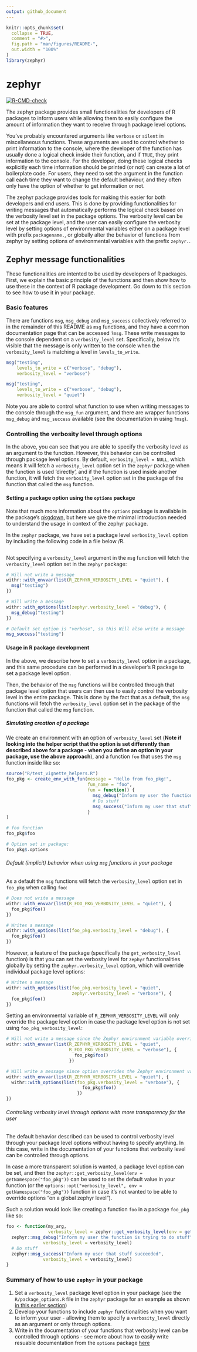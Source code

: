 ```yaml
---
output: github_document
---
```


<!-- README.md is generated from README.Rmd. Please edit that file -->

```r
knitr::opts_chunk$set(
  collapse = TRUE,
  comment = "#>",
  fig.path = "man/figures/README-",
  out.width = "100%"
)
library(zephyr)
```

# zephyr

<!-- badges: start -->
[![R-CMD-check](https://github.com/NN-OpenSource/zephyr/actions/workflows/R-CMD-check.yaml/badge.svg)](https://github.com/NN-OpenSource/zephyr/actions/workflows/R-CMD-check.yaml)
<!-- badges: end -->

The zephyr package provides small functionalities for developers of R packages to inform users while allowing them to easily configure the amount of information they want to receive through package level options.

You've probably encountered arguments like `verbose` or `silent` in miscellaneous functions. These arguments are used to control whether to print information to the console, where the developer of the function has usually done a logical check inside their function, and if `TRUE`, they print information to the console. For the developer, doing these logical checks explicitly each time information should be printed (or not) can create a lot of boilerplate code. For users, they need to set the argument in the function call each time they want to change the default behaviour, and they often only have the option of whether to get information or not.

The zephyr package provides tools for making this easier for both developers and end users. This is done by providing functionalities for writing messages that automatically performs the logical check based on the verbosity level set in the package options. The verbosity level can be set at the package level, and the user can easily configure the verbosity level by setting options of environmental variables either on a package level with prefix `packagename.`, or globally alter the behavior of functions from zephyr by setting options of environmental variables with the prefix `zephyr.`.

## Zephyr message functionalities

These functionalities are intented to be used by developers of R packages. First, we explain the basic principle of the functions and then show how to use these in the context of R package development. Go down to this section to see how to use it in your package.

### Basic features

There are functions `msg`, `msg_debug` and `msg_success` collectively referred to in the remainder of this README as `msg` functions, and they have a common documentation page that can be accessed `?msg`. These write messages to the console dependent on a `verbosity_level` set. Specifically, below it's visible that the message is only written to the console when the `verbosity_level` is matching a level in `levels_to_write`.

```r
msg("testing",
    levels_to_write = c("verbose", "debug"),
    verbosity_level = "verbose")

msg("testing",
    levels_to_write = c("verbose", "debug"),
    verbosity_level = "quiet")
```

Note you are able to control what function to use when writing messages to the console through the `msg_fun` argument, and there are wrapper functions `msg_debug` and `msg_success` available (see the documentation in using `?msg`). 

### Controlling the verbosity level through options

In the above, you can see that you are able to specify the verbosity level as an argument to the function. However, this behavior can be controlled through package level options. By default, `verbosity_level = NULL`, which means it will fetch a `verbosity_level` option set in the `zephyr` package when the function is used 'directly', and if the function is used inside another function, it will fetch the `verbosity_level` option set in the package of the function that called the `msg` function.

#### Setting a package option using the `options` package {#sec:set_opt}

Note that much more information about the `options` package is available in the package's [pkgdown](https://dgkf.github.io/options/), but here we give the minimal introduction needed to understand the usage in context of the zephyr package.

In the `zephyr` package, we have set a package level `verbosity_level` option by including the following code in a file below /R.
```r
```

Not specifying a `verbosity_level` argument in the `msg` function will fetch the `verbosity_level` option set in the `zephyr` package:

```r
# Will not write a message
withr::with_envvar(list(R_ZEPHYR_VERBOSITY_LEVEL = "quiet"), {
  msg("testing")
})
```

```r
# Will write a message
withr::with_options(list(zephyr.verbosity_level = "debug"), {
  msg_debug("testing")
})
```

```r
# Default set option is "verbose", so this Will also write a message
msg_success("testing")
```

#### Usage in R package development

In the above, we describe how to set a `verbosity_level` option in a package, and this same procedure can be performed in a developer's R package to set a package level option.

Then, the behavior of the `msg` functions will be controlled through that package level option that users can then use to easily control the verbosity level in the entire package. This is done by the fact that as a default, the `msg` functions will fetch the `verbosity_level` option set in the package of the function that called the `msg` function.

##### Simulating creation of a package

We create an environment with an option of `verbosity_level` set (**Note if looking into the helper script that the option is set differently than described above for a package - when you define an option in your package, use the above approach**), and a function `foo` that uses the `msg` function inside like so:

```r
source("R/test_vignette_helpers.R")
foo_pkg <- create_env_with_fun(message = "Hello from foo_pkg!",
                               fun_name = "foo",
                               fun = function() {
                                 msg_debug("Inform my user the function is trying to do stuff")
                                 # Do stuff
                                 msg_success("Inform my user that stuff succeeded")
                               }
)

# foo function
foo_pkg$foo

# Option set in package:
foo_pkg$.options
```

###### Default (implicit) behavior when using `msg` functions in your package

As a default the `msg` functions will fetch the `verbosity_level` option set in `foo_pkg` when calling `foo`:

```r
# Does not write a message
withr::with_envvar(list(R_FOO_PKG_VERBOSITY_LEVEL = "quiet"), {
  foo_pkg$foo()
})

# Writes a message
withr::with_options(list(foo_pkg.verbosity_level = "debug"), {
  foo_pkg$foo()
})
```

However, a feature of the package (specifically the `get_verbosity_level` function) is that you can set the verbosity level for `zephyr` functionalities globally by setting the `zephyr.verbosity_level` option, which will override individual package level options:

```r
# Writes a message
withr::with_options(list(foo_pkg.verbosity_level = "quiet",
                         zephyr.verbosity_level = "verbose"), {
  foo_pkg$foo()
})
```

Setting an environmental variable of `R_ZEPHYR_VERBOSITY_LEVEL` will only override the package level option in case the package level option is not set using `foo_pkg_verbosity_level`:

```r
# Will not write a message since the Zephyr environment variable overrides the package level
withr::with_envvar(list(R_ZEPHYR_VERBOSITY_LEVEL = "quiet",
                        R_FOO_PKG_VERBOSITY_LEVEL = "verbose"), {
                          foo_pkg$foo()
                        })

# Will write a message since option overrides the Zephyr environment variable
withr::with_envvar(list(R_ZEPHYR_VERBOSITY_LEVEL = "quiet"), {
  withr::with_options(list(foo_pkg.verbosity_level = "verbose"), {
                             foo_pkg$foo()
                           })
})
```

###### Controlling verbosity level through options with more transparency for the user

The default behavior described can be used to control verbosity level through your package level options without having to specify anything. In this case, write in the documentation of your functions that verbosity level can be controlled through options.

In case a more transparent solution is wanted, a package level option can be set, and then the `zephyr::get_verbosity_level(env = getNamespace("foo_pkg"))` can be used to set the default value in your function (or the `options::opt("verbosity_level", env = getNamespace("foo_pkg"))` function in case it's not wanted to be able to override options "on a global zephyr level").

Such a solution would look like creating a function `foo` in a package `foo_pkg` like so:
```r
foo <- function(my_arg,
                verbosity_level = zephyr::get_verbosity_level(env = getNamespace("foo_pkg"))) {
  zephyr::msg_debug("Inform my user the function is trying to do stuff",
              verbosity_level = verbosity_level)
  # Do stuff
  zephyr::msg_success("Inform my user that stuff succeeded",
              verbosity_level = verbosity_level)
}
```

### Summary of how to use `zephyr` in your package

1. Set a `verbosity_level` package level option in your package (see the `R/package_options.R` file in the `zephyr` package for an example as shown [in this earlier section](#sec:set_opt))
2. Develop your functions to include `zephyr` functionalities when you want to inform your user - allowing them to specify a `verbosity_level` directly as an argument or only through options.
3. Write in the documentation of your functions that verbosity level can be controlled through options - see more about how to easily write resuable documentation from the `options` package [here](https://dgkf.github.io/options/articles/options.html#documentation)
